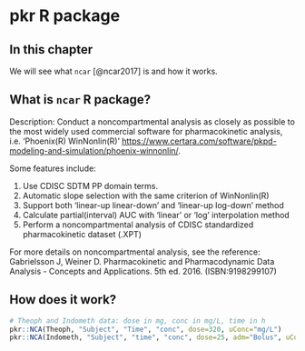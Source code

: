 # pkr R package

## In this chapter

We will see what `ncar` [@ncar2017] is and how it works.

## What is `ncar` R package?

Description: Conduct a noncompartmental analysis as closely as possible to the most widely used commercial software for pharmacokinetic analysis, i.e. 'Phoenix(R) WinNonlin(R)' <https://www.certara.com/software/pkpd-modeling-and-simulation/phoenix-winnonlin/>.

Some features include:
    
1. Use CDISC SDTM PP domain terms.
2. Automatic slope selection with the same criterion of WinNonlin(R)
3. Support both 'linear-up linear-down' and 'linear-up log-down' method
4. Calculate partial(interval) AUC with 'linear' or 'log' interpolation method
5. Perform a noncompartmental analysis of CDISC standardized pharmacokinetic dataset (.XPT)

For more details on noncompartmental analysis, see the reference: Gabrielsson J, Weiner D. Pharmacokinetic and Pharmacodynamic Data Analysis - Concepts and Applications. 5th ed. 2016. (ISBN:9198299107)

## How does it work?

```r
# Theoph and Indometh data: dose in mg, conc in mg/L, time in h
pkr::NCA(Theoph, "Subject", "Time", "conc", dose=320, uConc="mg/L")
pkr::NCA(Indometh, "Subject", "time", "conc", dose=25, adm="Bolus", uConc="mg/L")
```
